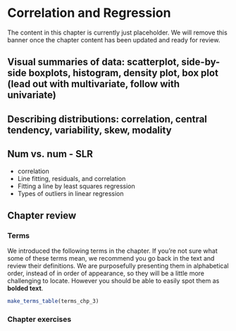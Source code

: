 # Correlation and Regression {#cor-reg}

::: {.uptohere}
The content in this chapter is currently just placeholder. We will remove this banner once the chapter content has been updated and ready for review.
:::

## Visual summaries of data: scatterplot, side-by-side boxplots, histogram, density plot, box plot (lead out with multivariate, follow with univariate)

## Describing distributions: correlation, central tendency, variability, skew, modality

## Num vs. num - SLR

- correlation
- Line fitting, residuals, and correlation
- Fitting a line by least squares regression
- Types of outliers in linear regression
	
	
## Chapter review {#chp3-review}

### Terms

We introduced the following terms in the chapter. 
If you're not sure what some of these terms mean, we recommend you go back in the text and review their definitions.
We are purposefully presenting them in alphabetical order, instead of in order of appearance, so they will be a little more challenging to locate. 
However you should be able to easily spot them as **bolded text**.

```r
make_terms_table(terms_chp_3)
```

### Chapter exercises